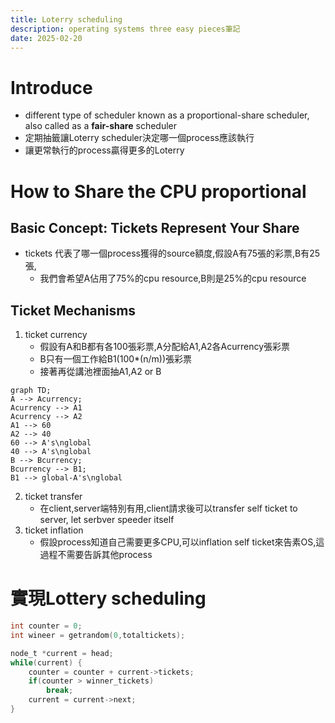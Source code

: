 ```yaml
---
title: Loterry scheduling
description: operating systems three easy pieces筆記
date: 2025-02-20
---
```


# Introduce
- different type of scheduler known as a proportional-share scheduler, also called as a **fair-share** scheduler
- 定期抽籤讓Loterry scheduler決定哪一個process應該執行
- 讓更常執行的process贏得更多的Loterry

# How to Share the CPU proportional

## Basic Concept: Tickets Represent Your Share
- tickets 代表了哪一個process獲得的source額度,假設A有75張的彩票,B有25張,
  - 我們會希望A佔用了75%的cpu resource,B則是25%的cpu resource

## Ticket Mechanisms
1. ticket currency
    - 假設有A和B都有各100張彩票,A分配給A1,A2各Acurrency張彩票
    - B只有一個工作給B1(100*(n/m))張彩票
    - 接著再從講池裡面抽A1,A2 or B
``` mermaid
graph TD;
A --> Acurrency;
Acurrency --> A1
Acurrency --> A2
A1 --> 60
A2 --> 40
60 --> A's\nglobal
40 --> A's\nglobal
B --> Bcurrency;
Bcurrency --> B1;
B1 --> global-A's\nglobal
```
2. ticket transfer
    - 在client,server端特別有用,client請求後可以transfer self ticket to server, let serbver speeder itself
3. ticket inflation
    - 假設process知道自己需要更多CPU,可以inflation self ticket來告素OS,這過程不需要告訴其他process

# 實現Lottery scheduling
```c
int counter = 0;
int wineer = getrandom(0,totaltickets);

node_t *current = head;
while(current) {
    counter = counter + current->tickets;
    if(counter > winner_tickets)
        break;
    current = current->next;
}
```
